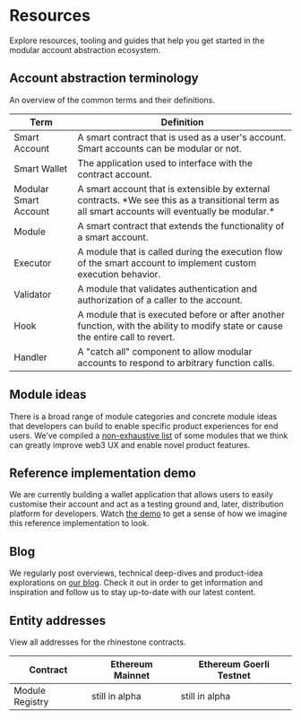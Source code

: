 # Resources

Explore resources, tooling and guides that help you get started in the modular account abstraction ecosystem.

## Account abstraction terminology

An overview of the common terms and their definitions.

<table>
	<thead>
		<tr>
			<th>Term</th>
			<th>Definition</th>
		</tr>
	</thead>
	<tbody>
		<tr>
			<td className="align-middle">Smart Account</td>
			<td className="align-middle">
				A smart contract that is used as a user's account. Smart accounts can be modular or not.
			</td>
		</tr>
		<tr>
			<td className="align-middle">Smart Wallet</td>
			<td className="align-middle">The application used to interface with the contract account.</td>
		</tr>
		<tr>
			<td className="align-middle">Modular Smart Account</td>
			<td className="align-middle">A smart account that is extensible by external contracts. *We see this as a transitional term as all smart accounts will eventually be modular.*</td>
		</tr>
		<tr>
			<td className="align-middle">Module</td>
			<td className="align-middle">A smart contract that extends the functionality of a smart account.</td>
		</tr>
		<tr>
			<td className="align-middle">Executor</td>
			<td className="align-middle">
				A module that is called during the execution flow of the smart account to implement custom execution
				behavior.
			</td>
		</tr>
		<tr>
			<td className="align-middle">Validator</td>
			<td className="align-middle">
				A module that validates authentication and authorization of a caller to the account.
			</td>
		</tr>
		<tr>
			<td className="align-middle">Hook</td>
			<td className="align-middle">
				A module that is executed before or after another function, with the ability to modify state or cause
				the entire call to revert.
			</td>
		</tr>
		<tr>
			<td className="align-middle">Handler</td>
			<td className="align-middle">
				A "catch all" component to allow modular accounts to respond to arbitrary function calls.
			</td>
		</tr>
	</tbody>
</table>

## Module ideas

There is a broad range of module categories and concrete module ideas that developers can build to enable specific product experiences for end users. We’ve compiled a [non-exhaustive list](https://rhinestone.notion.site/Module-ideas-for-product-inspo-338100a2c99540f490472b8aa839da11) of some modules that we think can greatly improve web3 UX and enable novel product features.

## Reference implementation demo

We are currently building a wallet application that allows users to easily customise their account and act as a testing ground and, later, distribution platform for developers. Watch [the demo](https://rhinestone.wtf/demo) to get a sense of how we imagine this reference implementation to look.

## Blog

We regularly post overviews, technical deep-dives and product-idea explorations on [our blog](https://blog.rhinestone.wtf). Check it out in order to get information and inspiration and follow us to stay up-to-date with our latest content.

## Entity addresses

View all addresses for the rhinestone contracts.

<Tabs>
	<TabItem label="Ethereum">
		<table>
			<thead>
				<tr>
					<th>Contract</th>
					<th>Ethereum Mainnet</th>
					<th>Ethereum Goerli Testnet</th>
				</tr>
			</thead>
			<tbody>
				<tr>
					<td className="align-middle">Module Registry</td>
					<td className="align-middle">still in alpha</td>
					<td className="align-middle">still in alpha</td>
				</tr>
			</tbody>
		</table>
	</TabItem>
</Tabs>

[comment]: <Resources />
